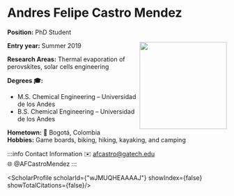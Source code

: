 


# Andres Felipe Castro Mendez

**Position:** PhD Student

<img src={profImage} width="200" align="right"/> 

**Entry year:** Summer 2019<br/>

**Research Areas:** Thermal evaporation of perovskites, solar cells engineering

**Degrees 🎓:**
- M.S. Chemical Engineering – Universidad de los Andes 
- B.S. Chemical Engineering – Universidad de los Andes 

**Hometown:** 🏡  Bogotá, Colombia<br/>
**Hobbies:** Game boards, biking, hiking, kayaking, and camping 

:::info Contact Information
✉️ afcastro@gatech.edu<br/>
🌐 @AFCastroMendez
:::

<ScholarProfile scholarId={"wJMUQHEAAAAJ"} showIndex={false} showTotalCitations={false}/>